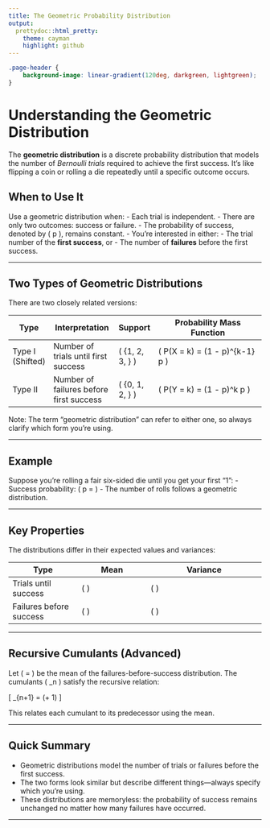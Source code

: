 ```yaml
---
title: The Geometric Probability Distribution
output:
  prettydoc::html_pretty:
    theme: cayman
    highlight: github
---
```


```css
.page-header {
    background-image: linear-gradient(120deg, darkgreen, lightgreen);
}
```
# Understanding the Geometric Distribution

The **geometric distribution** is a discrete probability distribution that models the number of *Bernoulli trials* required to achieve the first success. It's like flipping a coin or rolling a die repeatedly until a specific outcome occurs.

## When to Use It

Use a geometric distribution when:
- Each trial is independent.
- There are only two outcomes: success or failure.
- The probability of success, denoted by \( p \), remains constant.
- You're interested in either:
  - The trial number of the **first success**, or
  - The number of **failures** before the first success.

---

## Two Types of Geometric Distributions

There are two closely related versions:

| Type | Interpretation | Support | Probability Mass Function |
|------|----------------|---------|-----------------------------|
| Type I (Shifted) | Number of trials until first success | \( \{1, 2, 3, \dots\} \) | \( P(X = k) = (1 - p)^{k-1} p \) |
| Type II | Number of failures before first success | \( \{0, 1, 2, \dots\} \) | \( P(Y = k) = (1 - p)^k p \) |

Note: The term “geometric distribution” can refer to either one, so always clarify which form you're using.

---

## Example

Suppose you're rolling a fair six-sided die until you get your first "1":
- Success probability: \( p = \frac{1}{6} \)
- The number of rolls follows a geometric distribution.

---

## Key Properties

The distributions differ in their expected values and variances:

| Type | Mean | Variance |
|------|------|----------|
| Trials until success | \( \frac{1}{p} \) | \( \frac{1 - p}{p^2} \) |
| Failures before success | \( \frac{1 - p}{p} \) | \( \frac{1 - p}{p^2} \) |

---

## Recursive Cumulants (Advanced)

Let \( \mu = \frac{1 - p}{p} \) be the mean of the failures-before-success distribution. The cumulants \( \kappa_n \) satisfy the recursive relation:

\[
\kappa_{n+1} = \mu(\mu + 1) \frac{d\kappa_n}{d\mu}
\]

This relates each cumulant to its predecessor using the mean.

---

## Quick Summary

- Geometric distributions model the number of trials or failures before the first success.
- The two forms look similar but describe different things—always specify which you're using.
- These distributions are memoryless: the probability of success remains unchanged no matter how many failures have occurred.

---
